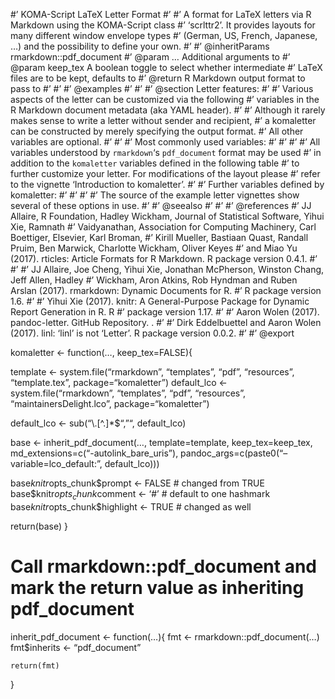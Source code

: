 #' KOMA-Script LaTeX Letter Format
#'
#' A format for LaTeX letters via R Markdown using the KOMA-Script class
#' 'scrlttr2'. It provides layouts for many different window envelope types
#' (German, US, French, Japanese, ...) and the possibility to define your own.
#'
#' @inheritParams rmarkdown::pdf_document
#' @param ... Additional arguments to \code{\link[rmarkdown:pdf_document]{pdf_document}}
#' @param keep_tex A boolean toggle to select whether intermediate
#' LaTeX files are to be kept, defaults to \code{FALSE}
#' @return R Markdown output format to pass to
#' \code{\link[rmarkdown:render]{render}}
#'
#' @examples
#' \dontrun{
#' rmarkdown::draft("MyLetter.Rmd", template="pdf", package="komaletter")
#' rmarkdown::render("MyLetter.Rmd")
#' }
#'
#' @section Letter features:
#'
#' Various aspects of the letter can be customized via the following
#' variables in the R Markdown document metadata (aka YAML header).
#'
#' Although it rarely makes sense to write a letter without sender and recipient,
#' a komaletter can be constructed by merely specifying the output format.
#' All other variables are optional.
#'
#'
#' Most commonly used variables:
#' \tabular{ll}{
#'   \strong{Variable} \tab \strong{Description}\cr
#'   author            \tab Writer of the letter.\cr
#'   return-address    \tab Address of the sender; takes a YAML sequence for a multi-line address.\cr
#'   address           \tab Name and address of the recipient; takes a YAML sequence.\cr
#'   date              \tab Custom date; if not specified, current date will be inserted.\cr
#'   subject           \tab Subject line.\cr
#'   opening           \tab Text for the salutation.\cr
#'   closing           \tab Text for the complementary close.\cr
#'   signature         \tab Typed signature or image placed below closing.\cr
#'   signature-before  \tab Allows adjustment of vertical space before signature.
#' }
#'
#'
#' All variables understood by `rmarkdown`'s `pdf_document` format may be used
#' in addition to the `komaletter` variables defined in the following table
#' to further customize your letter. For modifications of the layout please
#' refer to the vignette 'Introduction to komaletter'.
#'
#' Further variables defined by komaletter:
#' \tabular{ll}{
#'   \strong{Variable} \tab \strong{Description}\cr
#'   lco          \tab Letter Class Option File. Either name of a standard KOMA-Script LCO (e.g. DIN, SN, ) or path to custom LCO. If not specified, the \code{maintainersDelight.lco} will be used.\cr
#'   lang         \tab Language code according to \href{https://tools.ietf.org/html/bcp47}{BCP 47} (e.g. \code{en} or \code{en-GB}).\cr
#'   papersize    \tab Size of paper eg. `a4`, `letter`.\cr
#'   return-phone \tab Phone number of sender used in letter head.\cr
#'   return-email \tab Email address of sender used in letter head.\cr
#'   return-url   \tab Website of sender used in letter head.\cr
#'   place        \tab Sender’s place used near date.\cr
#'   yourref      \tab Addressee’s reference as part of reference line.\cr
#'   yourmail     \tab Date of addressee’s referenced mail as part of reference line.\cr
#'   myref        \tab Sender’s reference as part of reference line.\cr
#'   customer     \tab Customer number as part of reference line.\cr
#'   invoice      \tab Invoice number as part of reference line.\cr
#'   cc           \tab Recipients to be carbon-copied; can take a list for multiple recipients.\cr
#'   encl         \tab List of enclosures.\cr
#'   ps           \tab Text to be added at the end of the letter as a postscript.\cr
#'   komaoption   \tab Specify further KOMA options; takes a list (see KOMA-Script documentation).\cr
#'   parskip      \tab Defines how to mark new paragraphs, e.g. false, full, half (see KOMA-Script documentation)
#' }
#'
#'
#' The source of the example letter vignettes show several of these options in use.
#'
#' @seealso
#' \code{\link[linl]{linl}}
#'
#' @references
#' JJ Allaire, R Foundation, Hadley Wickham, Journal of Statistical Software, Yihui Xie, Ramnath
#' Vaidyanathan, Association for Computing Machinery, Carl Boettiger, Elsevier, Karl Broman,
#' Kirill Mueller, Bastiaan Quast, Randall Pruim, Ben Marwick, Charlotte Wickham, Oliver Keyes
#' and Miao Yu (2017). rticles: Article Formats for R Markdown. R package version 0.4.1.
#' \url{https://cran.r-project.org/package=rticles}
#'
#' JJ Allaire, Joe Cheng, Yihui Xie, Jonathan McPherson, Winston Chang, Jeff Allen, Hadley
#' Wickham, Aron Atkins, Rob Hyndman and Ruben Arslan (2017). rmarkdown: Dynamic Documents for R.
#' R package version 1.6. \url{https://cran.r-project.org/package=rmarkdown}
#'
#' Yihui Xie (2017). knitr: A General-Purpose Package for Dynamic Report Generation in R. R
#' package version 1.17.
#'
#' Aaron Wolen (2017). pandoc-letter. GitHub Repository. \url{https://github.com/aaronwolen/pandoc-letter}.
#'
#' Dirk Eddelbuettel and Aaron Wolen (2017). linl: 'linl' is not 'Letter'. R package version 0.0.2. \url{https://cran.r-project.org/package=linl}
#'
#' @export

komaletter <- function(..., keep_tex=FALSE){
    
template <- system.file("rmarkdown", "templates", "pdf", "resources", "template.tex", package="komaletter")
default_lco <- system.file("rmarkdown", "templates", "pdf", "resources", "maintainersDelight.lco",  package="komaletter")

default_lco <- sub("\\.[^.]*$", "", default_lco)
    
base <- inherit_pdf_document(..., template=template, keep_tex=keep_tex,
                                 md_extensions=c("-autolink_bare_uris"),
                                 pandoc_args=c(paste0("--variable=lco_default:",
                                                      default_lco)))
    
base$knitr$opts_chunk$prompt    <- FALSE  # changed from TRUE
base$knitr$opts_chunk$comment   <- '# '   # default to one hashmark
base$knitr$opts_chunk$highlight <- TRUE   # changed as well
    
return(base)
}


# Call rmarkdown::pdf_document and mark the return value as inheriting pdf_document
inherit_pdf_document <- function(...){
    fmt <- rmarkdown::pdf_document(...)
    fmt$inherits <- "pdf_document"
    
    return(fmt)
}